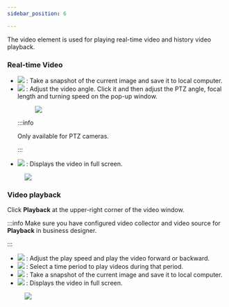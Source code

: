 ```yaml
---
sidebar_position: 6

---
```


<div>
      <p>
        The video element is used for playing real-time video and history video
        playback.
      </p>
      <section className="section" id="video_surveillance__section_dcb_jyp_s5b">

### Real-time Video

<ul id="video_surveillance__ul_tgl_syp_s5b">
          <li>
            <img
              id="video_surveillance__image_pwv_5yp_s5b"
              src="https://wordpressfreezonex.oss-cn-hangzhou.aliyuncs.com/monitoring/50.png"
            />
            : Take a snapshot of the current image and save it to local
            computer.
          </li>
          <li>
            <img
              id="video_surveillance__image_rz1_vyp_s5b"
              src="https://wordpressfreezonex.oss-cn-hangzhou.aliyuncs.com/monitoring/51.png"
            />
            : Adjust the video angle. Click it and then adjust the PTZ angle,
            focal length and turning speed on the pop-up window.
            <figure
              className="fignone"
              id="video_surveillance__fig_nxr_dzp_s5b"
            >
              <img
                id="video_surveillance__image_ey1_2zp_s5b"
                src="https://wordpressfreezonex.oss-cn-hangzhou.aliyuncs.com/monitoring/53.png"
              />
            </figure>


:::info

Only available for PTZ
              cameras.

:::

</li>
          <li>
            <img
              id="video_surveillance__image_okc_vyp_s5b"
              src="https://wordpressfreezonex.oss-cn-hangzhou.aliyuncs.com/monitoring/52.png"
            />
            : Displays the video in full screen.
          </li>
        </ul>
        <figure className="fignone" id="video_surveillance__fig_scb_ryp_s5b">
          <img id="video_surveillance__image_w3n_ryp_s5b" src="https://wordpressfreezonex.oss-cn-hangzhou.aliyuncs.com/monitoring/49.png" />
        </figure>
      </section>
      <section className="section" id="video_surveillance__section_pkv_gzp_s5b">

### Video playback
<p>
          Click <strong>Playback</strong> at the upper-right corner of the video
          window.
        </p>

:::info
Make sure you have configured video collector and video source for <strong>Playback</strong>
          in business designer.

:::
<ul id="video_surveillance__ul_rkv_gzp_s5b">
          <li>
            <img
              id="video_surveillance__image_tkv_gzp_s5b"
              src="https://wordpressfreezonex.oss-cn-hangzhou.aliyuncs.com/monitoring/55.png"
            />
            : Adjust the play speed and play the video forward or backward.
          </li>
          <li>
            <img
              id="video_surveillance__image_cxl_m1q_s5b"
              src="https://wordpressfreezonex.oss-cn-hangzhou.aliyuncs.com/monitoring/56.png"
            />
            : Select a time period to play videos during that period.
          </li>
          <li>
            <img
              id="video_surveillance__image_skv_gzp_s5b"
              src="https://wordpressfreezonex.oss-cn-hangzhou.aliyuncs.com/monitoring/50.png"
            />
            : Take a snapshot of the current image and save it to local
            computer.
          </li>
          <li>
            <img
              id="video_surveillance__image_wkv_gzp_s5b"
              src="https://wordpressfreezonex.oss-cn-hangzhou.aliyuncs.com/monitoring/52.png"
            />
            : Displays the video in full screen.
          </li>
        </ul>
        <figure className="fignone" id="video_surveillance__fig_xkv_gzp_s5b">
          <img id="video_surveillance__image_ykv_gzp_s5b" src="https://wordpressfreezonex.oss-cn-hangzhou.aliyuncs.com/monitoring/54.png" />
        </figure>
      </section>
</div>


